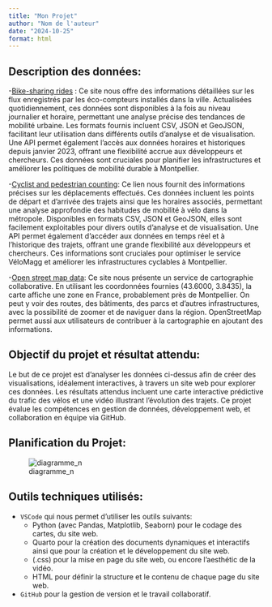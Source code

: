 ```yaml
---
title: "Mon Projet"
author: "Nom de l'auteur"
date: "2024-10-25"
format: html
---
```

## Description des données:
-[Bike-sharing rides](https://data.montpellier3m.fr/dataset/courses-des-velos-velomagg-de-montpellier-mediterranee-metropole) :
Ce site nous offre des informations détaillées sur les flux enregistrés par les éco-compteurs installés dans la ville. Actualisées quotidiennement, ces données sont disponibles à la fois au niveau journalier et horaire, permettant une analyse précise des tendances de mobilité urbaine. Les formats fournis incluent CSV, JSON et GeoJSON, facilitant leur utilisation dans différents outils d’analyse et de visualisation. Une API permet également l’accès aux données horaires et historiques depuis janvier 2023, offrant une flexibilité accrue aux développeurs et chercheurs. Ces données sont cruciales pour planifier les infrastructures et améliorer les politiques de mobilité durable à Montpellier.  

-[Cyclist and pedestrian counting](https://data.montpellier3m.fr/dataset/comptages-velo-et-pieton-issus-des-compteurs-de-velo):
Ce lien nous fournit des informations précises sur les déplacements effectués. Ces données incluent les points de départ et d’arrivée des trajets ainsi que les horaires associés, permettant une analyse approfondie des habitudes de mobilité à vélo dans la métropole. Disponibles en formats CSV, JSON et GeoJSON, elles sont facilement exploitables pour divers outils d’analyse et de visualisation. Une API permet également d’accéder aux données en temps réel et à l’historique des trajets, offrant une grande flexibilité aux développeurs et chercheurs. Ces informations sont cruciales pour optimiser le service VéloMagg et améliorer les infrastructures cyclables à Montpellier.  


-[Open street map data](https://www.openstreetmap.org/#map=11/43.6000/3.8435):
Ce site nous présente un service de cartographie collaborative. En utilisant les coordonnées fournies (43.6000, 3.8435), la carte affiche une zone en France, probablement près de Montpellier. On peut y voir des routes, des bâtiments, des parcs et d'autres infrastructures, avec la possibilité de zoomer et de naviguer dans la région. OpenStreetMap permet aussi aux utilisateurs de contribuer à la cartographie en ajoutant des informations.


## Objectif du projet et résultat attendu:
Le but de ce projet est d'analyser les données ci-dessus afin de créer des visualisations, idéalement interactives, à travers un site web pour explorer ces données. Les résultats attendus incluent une carte interactive prédictive du trafic des vélos et une vidéo illustrant l'évolution des trajets.
Ce projet évalue les compétences en gestion de données, développement web, et collaboration en équipe via GitHub.

## Planification du Projet:



![diagramme_n](https://github.com/user-attachments/assets/f37713fe-6442-4f22-a45d-e4a508b10a79)

## Outils techniques utilisés:
- `VSCode` qui nous permet d'utiliser les outils suivants:
   - Python (avec Pandas, Matplotlib, Seaborn) pour le codage des cartes, du site web.
   - Quarto pour la création des documents dynamiques et interactifs ainsi que pour la création et le développement du site web.
   - (.css) pour la mise en page du site web, ou encore l'aesthétic de la vidéo.
   - HTML pour définir la structure et le contenu de chaque page du site web.
- `GitHub` pour la gestion de version et le travail collaboratif.
